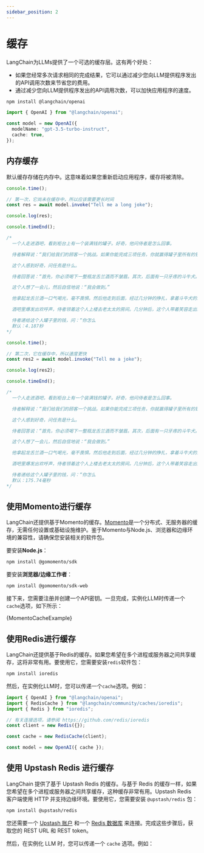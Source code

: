 ```yaml
---
sidebar_position: 2
---
```


# 缓存

LangChain为LLMs提供了一个可选的缓存层。这有两个好处：

- 如果您经常多次请求相同的完成结果，它可以通过减少您向LLM提供程序发出的API调用次数来节省您的费用。
- 通过减少您向LLM提供程序发出的API调用次数，可以加快应用程序的速度。

```bash npm2yarn
npm install @langchain/openai
```

```typescript
import { OpenAI } from "@langchain/openai";

const model = new OpenAI({
  modelName: "gpt-3.5-turbo-instruct",
  cache: true,
});
```

## 内存缓存

默认缓存存储在内存中。这意味着如果您重新启动应用程序，缓存将被清除。

```typescript
console.time();

// 第一次，它尚未在缓存中，所以应该需要更长时间
const res = await model.invoke("Tell me a long joke");

console.log(res);

console.timeEnd();

/*
  一个人走进酒吧，看到柜台上有一个装满钱的罐子。好奇，他问侍者是怎么回事。

  侍者解释说：“我们给我们的顾客一个挑战。如果你能完成三项任务，你就赢得罐子里所有的钱。”

  这个人感到好奇，问任务是什么。

  侍者回答说：“首先，你必须喝下一整瓶龙舌兰酒而不皱眉。其次，后面有一只牙疼的斗牛犬。你必须把它拔出来。第三，楼上有一个从未达到高潮的老太太。你必须让她达到高潮。”

  这个人想了一会儿，然后自信地说：“我会做到。”

  他拿起龙舌兰酒一口气喝光，毫不畏惧。然后他走到后面，经过几分钟的挣扎，拿着斗牛犬的牙齿出来了。

  酒吧里爆发出欢呼声，侍者领着这个人上楼去老太太的房间。几分钟后，这个人带着笑容走出来，老太太在高兴地咯咯笑。

  侍者递给这个人罐子里的钱，问：“你怎么
  默认：4.187秒
*/
```

```typescript
console.time();

// 第二次，它在缓存中，所以速度更快
const res2 = await model.invoke("Tell me a joke");

console.log(res2);

console.timeEnd();

/*
  一个人走进酒吧，看到柜台上有一个装满钱的罐子。好奇，他问侍者是怎么回事。

  侍者解释说：“我们给我们的顾客一个挑战。如果你能完成三项任务，你就赢得罐子里所有的钱。”

  这个人感到好奇，问任务是什么。

  侍者回答说：“首先，你必须喝下一整瓶龙舌兰酒而不皱眉。其次，后面有一只牙疼的斗牛犬。你必须把它拔出来。第三，楼上有一个从未达到高潮的老太太。你必须让她达到高潮。”

  这个人想了一会儿，然后自信地说：“我会做到。”

  他拿起龙舌兰酒一口气喝光，毫不畏惧。然后他走到后面，经过几分钟的挣扎，拿着斗牛犬的牙齿出来了。

  酒吧里爆发出欢呼声，侍者领着这个人上楼去老太太的房间。几分钟后，这个人带着笑容走出来，老太太在高兴地咯咯笑。

  侍者递给这个人罐子里的钱，问：“你怎么
  默认：175.74毫秒
*/
```

## 使用Momento进行缓存

LangChain还提供基于Momento的缓存。[Momento](https://gomomento.com)是一个分布式、无服务器的缓存，无需任何设置或基础设施维护。鉴于Momento与Node.js、浏览器和边缘环境的兼容性，请确保您安装相关的软件包。

要安装**Node.js**：

```bash npm2yarn
npm install @gomomento/sdk
```

要安装**浏览器/边缘工作者**：

```bash npm2yarn
npm install @gomomento/sdk-web
```

接下来，您需要注册并创建一个API密钥。一旦完成，实例化LLM时传递一个`cache`选项，如下所示：


<CodeBlock language="typescript">{MomentoCacheExample}</CodeBlock>

## 使用Redis进行缓存

LangChain还提供基于Redis的缓存。如果您希望在多个进程或服务器之间共享缓存，这将非常有用。要使用它，您需要安装`redis`软件包：

```bash npm2yarn
npm install ioredis
```

然后，在实例化LLM时，您可以传递一个`cache`选项。例如：

```typescript
import { OpenAI } from "@langchain/openai";
import { RedisCache } from "@langchain/community/caches/ioredis";
import { Redis } from "ioredis";

// 有关连接选项，请参阅 https://github.com/redis/ioredis
const client = new Redis({});

const cache = new RedisCache(client);

const model = new OpenAI({ cache });

```

## 使用 Upstash Redis 进行缓存

LangChain 提供了基于 Upstash Redis 的缓存。与基于 Redis 的缓存一样，如果您希望在多个进程或服务器之间共享缓存，这种缓存非常有用。Upstash Redis 客户端使用 HTTP 并支持边缘环境。要使用它，您需要安装 `@upstash/redis` 包：

```bash npm2yarn
npm install @upstash/redis
```

您还需要一个 [Upstash 账户](https://docs.upstash.com/redis#create-account) 和一个 [Redis 数据库](https://docs.upstash.com/redis#create-a-database) 来连接。完成这些步骤后，获取您的 REST URL 和 REST token。

然后，在实例化 LLM 时，您可以传递一个 `cache` 选项。例如：


